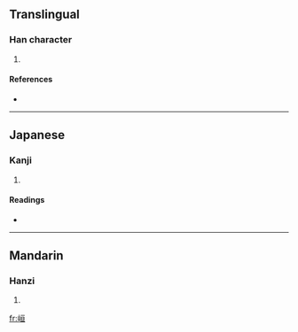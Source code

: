 ==Translingual==

===Han character===
{{Han char|rn=46|rad=山|as=06|sn=9|four=2171<sub>6</sub>|canj=山一日一 (UMAM)}}

# {{defn|Han|sort=山06}}

====References====
* {{Han ref|kx=0310.370|dkj=08050|dj=0610.240|hdz=10769.160|uh=5CD8|ud=23768|bh=CE7A|bd=52858}}

----

==Japanese==

===Kanji===
{{ja-kanji|grade=|rs=山06}}

# {{defn|Japanese}}

====Readings====
* {{ja-readings|on=[[かん]] (kan), [[ぐわん]] (guwan), [[こう]] (kō), [[ごう]] (gō)|kun=}}

----

==Mandarin==

===Hanzi===
{{cmn-hanzi|pin=[[huán]] ([[huan2]])}}

# {{defn|Mandarin}}

[[fr:峘]]